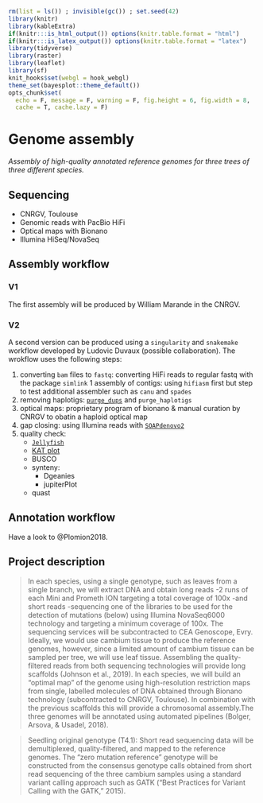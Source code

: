```r
rm(list = ls()) ; invisible(gc()) ; set.seed(42)
library(knitr)
library(kableExtra)
if(knitr:::is_html_output()) options(knitr.table.format = "html") 
if(knitr:::is_latex_output()) options(knitr.table.format = "latex") 
library(tidyverse)
library(raster)
library(leaflet)
library(sf)
knit_hooks$set(webgl = hook_webgl)
theme_set(bayesplot::theme_default())
opts_chunk$set(
  echo = F, message = F, warning = F, fig.height = 6, fig.width = 8,
  cache = T, cache.lazy = F)
```


# Genome assembly

*Assembly of high-quality annotated reference genomes for three trees of three different species.*

## Sequencing

* CNRGV, Toulouse
* Genomic reads with PacBio HiFi
* Optical maps with Bionano
* Illumina HiSeq/NovaSeq

## Assembly workflow

### V1

The first assembly will be produced by William Marande in the CNRGV.

### V2

A second version can be produced using a `singularity` and `snakemake` workflow developed by Ludovic Duvaux (possible collaboration).
The wrokflow uses the following steps:

1. converting `bam` files to `fastq`: converting HiFi reads to regular fastq with the package `simlink`
1 assembly of contigs: using `hifiasm` first but step to test additional assembler such as `canu` and `spades`
1. removing haplotigs: [`purge_dups`](https://github.com/dfguan/purge_dups) and `purge_haplotigs`
1. optical maps: proprietary program of bionano & manual curation by CNRGV to obatin a haploid optical map
1. gap closing: using Illumina reads with [`SOAPdenovo2`](https://sourceforge.net/projects/soapdenovo2/files/GapCloser/bin/r6/)
1. quality check:
    * [`Jellyfish`](https://github.com/gmarcais/Jellyfish)
    * [KAT plot](https://www.researchgate.net/publication/309161336_The_present_and_future_of_de_novo_whole-genome_assembly)
    * BUSCO
    * synteny:
        * Dgeanies
        * jupiterPlot
    * quast

## Annotation workflow

Have a look to @Plomion2018.

## Project description

> In each species, using a single genotype, such as leaves from a single branch, we will extract DNA and obtain long reads -2 runs of each Mini and Prometh ION targeting a total coverage of 100x -and short reads -sequencing one of the libraries to be used for the detection of mutations (below) using Illumina NovaSeq6000  technology  and  targeting  a  minimum  coverage  of  100x.  The  sequencing  services  will  be subcontracted to CEA Genoscope, Evry. Ideally, we would use cambium tissue to produce the reference genomes, however, since a limited amount of cambium tissue can be sampled per tree, we will use leaf tissue. Assembling the quality-filtered reads from both sequencing technologies will provide long scaffolds (Johnson et al., 2019). In each species, we will build an “optimal map” of the genome using high-resolution restriction   maps   from   single,   labelled   molecules   of   DNA   obtained   through   Bionano   technology (subcontracted  to  CNRGV,  Toulouse).  In  combination  with  the  previous  scaffolds  this  will provide  a chromosomal assembly.The three genomes will be annotated using automated pipelines (Bolger, Arsova, & Usadel, 2018).

> Seedling original genotype (T4.1): Short read sequencing data will be demultiplexed, quality-filtered, and mapped to the reference genomes. The “zero mutation reference” genotype will be constructed from the consensus genotype  calls  obtained  from  short  read  sequencing  of  the  three  cambium  samples  using  a standard variant calling approach such as  GATK (“Best Practices for Variant Calling with the GATK,” 2015).
